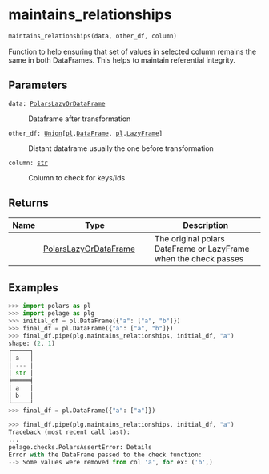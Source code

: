 # maintains_relationships { #pelage.maintains_relationships }

```python
maintains_relationships(data, other_df, column)
```

Function to help ensuring that set of values in selected column remains  the
    same in both DataFrames. This helps to maintain referential integrity.

## Parameters {.doc-section .doc-section-parameters}

<code><span class="parameter-name">data</span><span class="parameter-annotation-sep">:</span> <span class="parameter-annotation">[PolarsLazyOrDataFrame](`pelage.types.PolarsLazyOrDataFrame`)</span></code>

:   Dataframe after transformation

<code><span class="parameter-name">other_df</span><span class="parameter-annotation-sep">:</span> <span class="parameter-annotation">[Union](`typing.Union`)\[[pl](`polars`).[DataFrame](`polars.DataFrame`), [pl](`polars`).[LazyFrame](`polars.LazyFrame`)\]</span></code>

:   Distant dataframe usually the one before transformation

<code><span class="parameter-name">column</span><span class="parameter-annotation-sep">:</span> <span class="parameter-annotation">[str](`str`)</span></code>

:   Column to check for keys/ids

## Returns {.doc-section .doc-section-returns}

| Name   | Type                                                          | Description                                                      |
|--------|---------------------------------------------------------------|------------------------------------------------------------------|
|        | [PolarsLazyOrDataFrame](`pelage.types.PolarsLazyOrDataFrame`) | The original polars DataFrame or LazyFrame when the check passes |

## Examples {.doc-section .doc-section-examples}

```python
>>> import polars as pl
>>> import pelage as plg
>>> initial_df = pl.DataFrame({"a": ["a", "b"]})
>>> final_df = pl.DataFrame({"a": ["a", "b"]})
>>> final_df.pipe(plg.maintains_relationships, initial_df, "a")
shape: (2, 1)
┌─────┐
│ a   │
│ --- │
│ str │
╞═════╡
│ a   │
│ b   │
└─────┘
>>> final_df = pl.DataFrame({"a": ["a"]})
```

```python
>>> final_df.pipe(plg.maintains_relationships, initial_df, "a")
Traceback (most recent call last):
...
pelage.checks.PolarsAssertError: Details
Error with the DataFrame passed to the check function:
--> Some values were removed from col 'a', for ex: ('b',)
```
